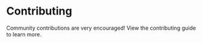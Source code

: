 
# Contributing

Community contributions are very encouraged! View the <Link class="nx-text-primary-600 nx-underline nx-decoration-from-font [text-underline-position:from-font]" href="https://github.com/delitesystems/delite-mono/blob/main/CONTRIBUTING.md" target="blank" rel="noreferrer">contributing guide</Link> to learn more.
